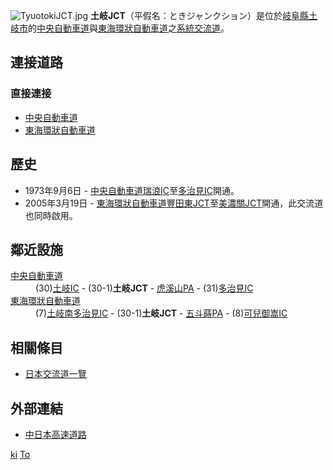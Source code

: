 {{日本公路設施
|設施名稱 = 土岐JCT
|色 =
|圖像 =Toki JCT1.jpg
|pxl = 
|圖像簡介 = 
|公路名稱1 = [[中央自動車道|中央自動車道]]
|IC編號1 = 30-1
|收費站編號1 = 
|記號1 = 
|起點1 = [[高井戶IC|高井戶IC]]
|距離1 = 323.4
|上一設施1 = [[土岐IC|土岐IC]]
|上一設施距離1 = 2.5
|下一設施1 = [[虎溪山PA|虎溪山PA]]
|下一設施距離1 = 4.5
|公路名稱2 = [[東海環狀自動車道|東海環狀自動車道]]
|IC編號2 = 
|收費站編號2 = 
|記號2 = 
|起點2 = [[豐田東JCT|豐田東JCT]]
|距離2 = 39.8
|上一設施2 = [[土岐南多治見IC|土岐南多治見IC]]
|上一設施距離2 = 2.9
|下一設施2 = [[五斗蒔PA|五斗蒔PA]]
|下一設施距離2 = 1.7
|連接道路 = 
|啟用日期 = 2005年3月19日
|停用日期 = 
|流量 = 
|智能IC = 
|上行營業時間 = 
|上行油站 = 
|上行油站營業時間 = 
|下行營業時間 = 
|下行油站 = 
|下行油站營業時間 = 
|郵政編碼 = 509-5142
|所在地 =[[岐阜縣|岐阜縣]][[土岐市|土岐市]]泉町久尻
|坐標 ={{coord|35|21|43.01|N|137|10|18|E}}
|備註 = 
}}
[[Image:TyuotokiJCT.jpg|thumb]]
'''土岐JCT'''（平假名：ときジャンクション）是位於[[岐阜縣|岐阜縣]][[土岐市|土岐市]]的[[中央自動車道|中央自動車道]]與[[東海環狀自動車道|東海環狀自動車道]]之[[系統交流道|系統交流道]]。

== 連接道路 ==
=== 直接連接 ===
* [[中央自動車道|中央自動車道]]
* [[東海環狀自動車道|東海環狀自動車道]]

== 歷史 ==
* 1973年9月6日 - [[中央自動車道|中央自動車道]][[瑞浪IC|瑞浪IC]]至[[多治見IC|多治見IC]]開通。
* 2005年3月19日 - [[東海環狀自動車道|東海環狀自動車道]][[豐田東JCT|豐田東JCT]]至[[美濃關JCT|美濃關JCT]]開通，此交流道也同時啟用。

== 鄰近設施 ==
; [[中央自動車道|中央自動車道]]
: (30)[[土岐IC|土岐IC]] - (30-1)'''土岐JCT''' - [[虎溪山PA|虎溪山PA]] - (31)[[多治見IC|多治見IC]]
; [[東海環狀自動車道|東海環狀自動車道]]
: (7)[[土岐南多治見IC|土岐南多治見IC]] - (30-1)'''土岐JCT''' - [[五斗蒔PA|五斗蒔PA]] - (8)[[可兒御嵩IC|可兒御嵩IC]]

== 相關條目 ==
*[[日本交流道一覽|日本交流道一覽]]
== 外部連結 ==
* [http://www.c-nexco.co.jp/ 中日本高速道路]{{Wayback|url=http://www.c-nexco.co.jp/ |date=20160305223033 }}

{{東海環狀自動車道}}
{{中央自動車道}}

[[Category:日本系統交流道_To|ki]]
[[Category:岐阜縣交流道|To]]